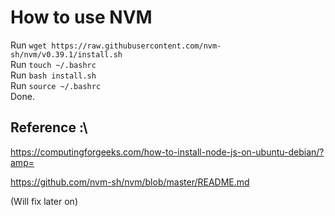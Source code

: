 # How to use NVM

Run `wget https://raw.githubusercontent.com/nvm-sh/nvm/v0.39.1/install.sh`\
Run `touch ~/.bashrc`\
Run `bash install.sh`\
Run `source ~/.bashrc`\
Done.

## Reference :\
https://computingforgeeks.com/how-to-install-node-js-on-ubuntu-debian/?amp=

https://github.com/nvm-sh/nvm/blob/master/README.md

(Will fix later on)
